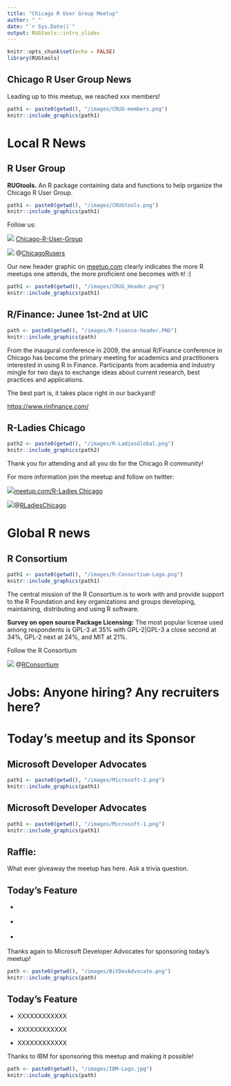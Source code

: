 ```yaml
---
title: "Chicago R User Group Meetup"
author: " "
date: "`r Sys.Date()`"
output: RUGtools::intro_slides
---
```



```r
knitr::opts_chunk$set(echo = FALSE)
library(RUGtools)
```

## Chicago R User Group News

Leading up to this meetup, we reached xxx members!


```r
path1 <- paste0(getwd(), "/images/CRUG-members.png")
knitr::include_graphics(path1)
```


# Local R News

## R User Group {.smaller .columns-2}


**RUGtools.** An R package containing data and functions to help organize the Chicago R User Group.

```r
path1 <- paste0(getwd(), "/images/CRUGtools.png")
knitr::include_graphics(path1)
```

Follow us:

![](images/GitHub-Mark.png) [Chicago-R-User-Group](https://twitter.com/ChicagoRusers)


![](images/twitter50x41.png) @[ChicagoRusers](https://twitter.com/ChicagoRusers)


Our new header graphic on [meetup.com](https://www.meetup.com/ChicagoRUG) clearly indicates the more R meetups one attends, the more proficient one becomes with `R`! :)

```r
path1 <- paste0(getwd(), "/images/CRUG_Header.png")
knitr::include_graphics(path1)
```

## R/Finance: Junee 1st-2nd at UIC {.smaller}

```r
path <- paste0(getwd(), "/images/R-finance-header.PNG")
knitr::include_graphics(path)
```

From the inaugural conference in 2009, the annual R/Finance conference in Chicago has become the primary meeting for academics and practitioners interested in using R in Finance. Participants from academia and industry mingle for two days to exchange ideas about current research, best practices and applications.

The best part is, it takes place right in our backyard! 

[https://www.rinfinance.com/](https://www.rinfinance.com/)

## R-Ladies Chicago

```r
path2 <- paste0(getwd(), "/images/R-LadiesGlobal.png")
knitr::include_graphics(path2)
```


Thank you for attending and all you do for the Chicago R community!

For more information join the meetup and follow on twitter:


![](images/m_swarm_50x50.png)[meetup.com/R-Ladies Chicago](https://www.meetup.com/rladies-chicago/)


![](images/twitter50x41.png)@[RLadiesChicago](https://twitter.com/RLadiesChicago)

# Global R news

## R Consortium {.smaller}

```r
path1 <- paste0(getwd(), "/images/R-Consortium-Logo.png")
knitr::include_graphics(path1)
```

The central mission of the R Consortium is to work with and provide support to the R Foundation and key organizations and groups developing, maintaining, distributing and using R software. 

**Survey on open source Package Licensing:** The most popular license used among respondents is GPL-3 at 35% with GPL-2|GPL-3 a close second at 34%, GPL-2 next at 24%, and MIT at 21%.

Follow the R Consortium

![](images/twitter50x41.png) @[RConsortium](https://twitter.com/Rconsortium)

# Jobs: Anyone hiring? Any recruiters here?

# Today's meetup and its Sponsor

## Microsoft Developer Advocates

```r
path1 <- paste0(getwd(), "/images/Microsoft-2.png")
knitr::include_graphics(path1)
```

## Microsoft Developer Advocates

```r
path1 <- paste0(getwd(), "/images/Microsoft-1.png")
knitr::include_graphics(path1)
```


## Raffle:

What ever giveaway the meetup has here. Ask a trivia question.


## Today's Feature {.columns-2}


- ##################

- ##################

- ##################


Thanks again to Microsoft Developer Advocates for sponsoring today's meetup!

```r
path <- paste0(getwd(), "/images/BitDevAdvocate.png")
knitr::include_graphics(path)
```



## Today's Feature {.columns-2}


- XXXXXXXXXXXX

- XXXXXXXXXXXX

- XXXXXXXXXXXX

Thanks to IBM for sponsoring this meetup and making it possible!

```r
path <- paste0(getwd(), "/images/IBM-Logo.jpg")
knitr::include_graphics(path)
```






